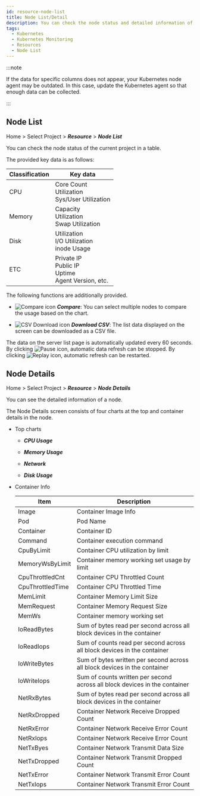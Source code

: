 ```yaml
---
id: resource-node-list
title: Node List/Detail
description: You can check the node status and detailed information of the current project.
tags:
  - Kubernetes
  - Kubernetes Monitoring
  - Resources
  - Node List
---
```


:::note

If the data for specific columns does not appear, your Kubernetes node agent may be outdated. In this case, update the Kubernetes agent so that enough data can be collected. 

:::

## Node List

Home > Select Project > **_Resource_** > **_Node List_**

You can check the node status of the current project in a table.

<ImgLang img='whatap_kubernetes_resource_node_list.png' desc='Node List' />

The provided key data is as follows:

| Classification   | Key data                                                                 |
| ---------------- | ------------------------------------------------------------------------ |
| CPU              | Core Count<br/>Utilization<br/>Sys/User Utilization                      |
| Memory           | Capacity<br/>Utilization<br/>Swap Utilization                            |
| Disk             | Utilization<br/>I/O Utilization<br/>inode Usage                          |
| ETC              | Private IP<br/>Public IP<br/>Uptime<br/>Agent Version, etc.              |

The following functions are additionally provided.

-   ![Compare icon](/img/ico-compare.svg) **_Compare_**: You can select multiple nodes to compare the usage based on the chart.

-   ![CSV Download icon](/img/ico-csv.svg) **_Download CSV_**: The list data displayed on the screen can be downloaded as a CSV file.

The data on the server list page is automatically updated every 60 seconds. By clicking ![Pause icon](/img/ico-pause.svg), automatic data refresh can be stopped. By clicking ![Replay icon](/img/ico-play-time.svg), automatic refresh can be restarted.

## Node Details

Home > Select Project > **_Resource_** > **_Node Details_**

You can see the detailed information of a node.

<ImgLang img='whatap_kubernetes_resource_node_detail.png' desc='Node Details' />

The Node Details screen consists of four charts at the top and container details in the node.

-   Top charts

    -   **_CPU Usage_**

    -   **_Memory Usage_**

    -   **_Network_**

    -   **_Disk Usage_**

-   Container Info

    | Item              | Description                                                                    |
    | ----------------- | ------------------------------------------------------------------------------ |
    | Image             | Container Image Info                                                           |
    | Pod               | Pod Name                                                                       |
    | Container         | Container ID                                                                   |
    | Command           | Container execution command                                                    |
    | CpuByLimit        | Container CPU utilization by limit                                             |
    | MemoryWsByLimit   | Container memory working set usage by limit                                    |
    | CpuThrottledCnt   | Container CPU Throttled Count                                                  |
    | CpuThrottledTime  | Container CPU Throttled Time                                                   |
    | MemLimit          | Container Memory Limit Size                                                    |
    | MemRequest        | Container Memory Request Size                                                  |
    | MemWs             | Container memory working set                                                   |
    | IoReadBytes       | Sum of bytes read per second across all block devices in the container         |
    | IoReadIops        | Sum of counts read per second across all block devices in the container        |
    | IoWriteBytes      | Sum of bytes written per second across all block devices in the container      |
    | IoWriteIops       | Sum of counts written per second across all block devices in the container     |
    | NetRxBytes        | Sum of bytes read per second across all block devices in the container         |
    | NetRxDropped      | Container Network Receive Dropped Count                                        |
    | NetRxError        | Container Network Receive Error Count                                          |
    | NetRxIops         | Container Network Receive Error Count                                          |
    | NetTxByes         | Container Network Transmit Data Size                                           |
    | NetTxDropped      | Container Network Transmit Dropped Count                                       |
    | NetTxError        | Container Network Transmit Error Count                                         |
    | NetTxIops         | Container Network Transmit Error Count                                         |
